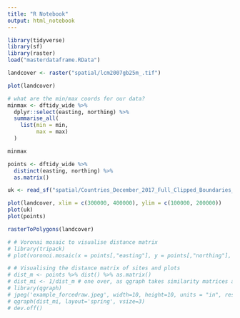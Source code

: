 ```yaml
---
title: "R Notebook"
output: html_notebook
---
```



```r
library(tidyverse)
library(sf)
library(raster)
load("masterdataframe.RData")
```

```r
landcover <- raster("spatial/lcm2007gb25m_.tif")

plot(landcover)
```


```r
# what are the min/max coords for our data?
minmax <- dftidy_wide %>% 
  dplyr::select(easting, northing) %>% 
  summarise_all(
    list(min = min,
         max = max)
  )

minmax

points <- dftidy_wide %>% 
  distinct(easting, northing) %>% 
  as.matrix()

```

```r
uk <- read_sf("spatial/Countries_December_2017_Full_Clipped_Boundaries_in_Great_Britain.shp")
```


```r
plot(landcover, xlim = c(300000, 400000), ylim = c(100000, 200000))
plot(uk)
plot(points)

rasterToPolygons(landcover)


```





```r
# # Voronai mosaic to visualise distance matrix
# library(tripack)
# plot(voronoi.mosaic(x = points[,"easting"], y = points[,"northing"], duplicate="remove"))
```


```r
# # Visualising the distance matrix of sites and plots
# dist_m <- points %>% dist() %>% as.matrix()
# dist_mi <- 1/dist_m # one over, as qgraph takes similarity matrices as input
# library(qgraph)
# jpeg('example_forcedraw.jpeg', width=10, height=10, units = "in", res = 320)
# qgraph(dist_mi, layout='spring', vsize=3)
# dev.off()
```




























